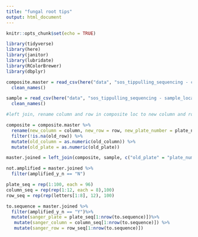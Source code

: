 ```yaml
---
title: "fungal root tips"
output: html_document
---
```


```r
knitr::opts_chunk$set(echo = TRUE)

library(tidyverse)
library(here)
library(janitor)
library(lubridate)
library(RColorBrewer)
library(dbplyr)
```


```r
composite.master = read_csv(here("data", "sos_tippulling_sequencing - composite_locations.csv"))%>%
  clean_names()
```

```r
sample = read_csv(here("data", "sos_tippulling_sequencing - sample_locations.csv"))%>%
  clean_names()
```

```r
#left join, rename column and row in composite loc to new column and row. make old locations = to column and row in sample

composite = composite.master %>% 
  rename(new_column = column, new_row = row, new_plate_number = plate_number) %>% 
  filter(!is.na(old_row)) %>%  
  mutate(old_column = as.numeric(old_column)) %>% 
  mutate(old_plate = as.numeric(old_plate))
```

```r
master.joined = left_join(composite, sample, c("old_plate" = "plate_number", "old_column" = "column", "old_row" = "row"))
```

```r
not.amplified = master.joined %>% 
  filter(amplified_y_n == "N")
```

```r
plate_seq = rep(1:100, each = 96)
column_seq = rep(rep(1:12, each = 8),100)
row_seq = rep(rep(letters[1:8], 12), 100)

to.sequence = master.joined %>%
  filter(amplified_y_n == "Y")%>%
  mutate(sanger_plate = plate_seq[1:nrow(to.sequence)])%>%
   mutate(sanger_column = column_seq[1:nrow(to.sequence)]) %>% 
   mutate(sanger_row = row_seq[1:nrow(to.sequence)])
```

